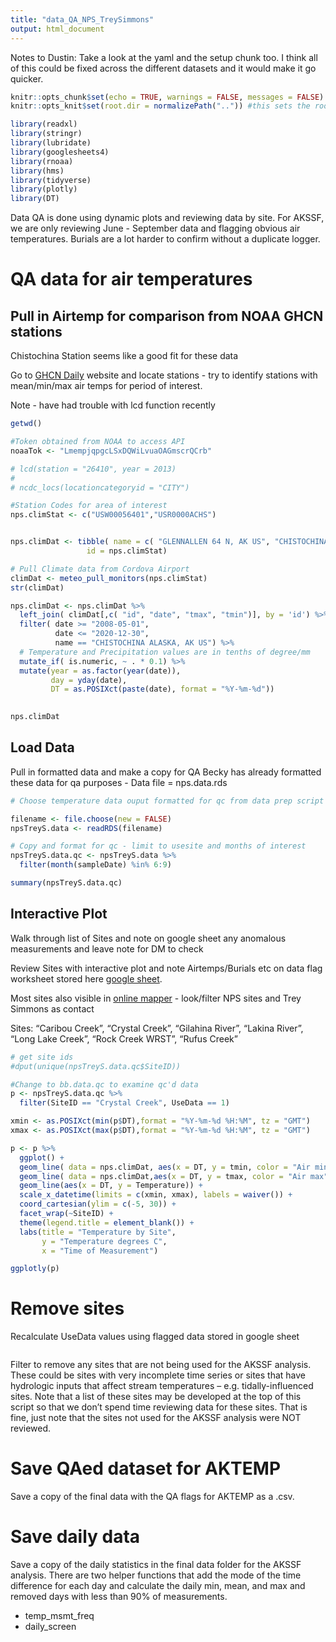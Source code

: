 ```yaml
---
title: "data_QA_NPS_TreySimmons"
output: html_document
---
```


Notes to Dustin: Take a look at the yaml and the setup chunk too. I think all of this could be fixed across the different datasets and it would make it go quicker.



```r
knitr::opts_chunk$set(echo = TRUE, warnings = FALSE, messages = FALSE)
knitr::opts_knit$set(root.dir = normalizePath("..")) #this sets the root.dir up one level back to the project so that paths are relative to the project directory.

library(readxl)
library(stringr)
library(lubridate)
library(googlesheets4)
library(rnoaa)
library(hms)
library(tidyverse)
library(plotly)
library(DT)

```

Data QA is done using dynamic plots and reviewing data by site. For AKSSF, we are only reviewing June - September data and flagging obvious air temperatures. Burials are a lot harder to confirm without a duplicate logger.

# QA data for air temperatures
## Pull in Airtemp for comparison from NOAA GHCN stations
Chistochina Station seems like a good fit for these data

Go to [GHCN Daily](https://www.ncdc.noaa.gov/cdo-web/search?datasetid=GHCND)
website and locate stations - try to identify stations with mean/min/max
air temps for period of interest.

Note - have had trouble with lcd function recently

```r
getwd()

#Token obtained from NOAA to access API
noaaTok <- "LmempjqpgcLSxDQWiLvuaOAGmscrQCrb"

# lcd(station = "26410", year = 2013)
# 
# ncdc_locs(locationcategoryid = "CITY")

#Station Codes for area of interest
nps.climStat <- c("USW00056401","USR0000ACHS")


nps.climDat <- tibble( name = c( "GLENNALLEN 64 N, AK US", "CHISTOCHINA ALASKA, AK US"),
                 id = nps.climStat)

# Pull Climate data from Cordova Airport
climDat <- meteo_pull_monitors(nps.climStat)  
str(climDat)

nps.climDat <- nps.climDat %>% 
  left_join( climDat[,c( "id", "date", "tmax", "tmin")], by = 'id') %>% 
  filter( date >= "2008-05-01",
          date <= "2020-12-30",
          name == "CHISTOCHINA ALASKA, AK US") %>% 
  # Temperature and Precipitation values are in tenths of degree/mm
  mutate_if( is.numeric, ~ . * 0.1) %>% 
  mutate(year = as.factor(year(date)),
         day = yday(date),
         DT = as.POSIXct(paste(date), format = "%Y-%m-%d"))
  

nps.climDat

```

## Load Data
Pull in formatted data and make a copy for QA 
Becky has already formatted these data for qa purposes - Data file = nps.data.rds

```r
# Choose temperature data ouput formatted for qc from data prep script

filename <- file.choose(new = FALSE)
npsTreyS.data <- readRDS(filename)

# Copy and format for qc - limit to usesite and months of interest
npsTreyS.data.qc <- npsTreyS.data %>% 
  filter(month(sampleDate) %in% 6:9)

summary(npsTreyS.data.qc)

```
## Interactive Plot

Walk through list of Sites and note on google sheet any anomalous measurements and leave note for DM to check

Review Sites with interactive plot and note Airtemps/Burials etc on data flag worksheet stored here [google sheet](https://docs.google.com/spreadsheets/d/1usYGIlMMQzTqzIqx0r872xo7_aIYth0P_z47YgQoDEc/edit#gid=0).

Most sites also visible in [online mapper](https://accsmaps.maps.arcgis.com/home/webmap/viewer.html?webmap=364d7ce98dd64b469fce23b06751f989)  - look/filter NPS sites and Trey Simmons as contact

Sites:
"Caribou Creek", "Crystal Creek", "Gilahina River", "Lakina River", 
"Long Lake Creek", "Rock Creek WRST", "Rufus Creek"

```r
# get site ids
#dput(unique(npsTreyS.data.qc$SiteID))

#Change to bb.data.qc to examine qc'd data
p <- npsTreyS.data.qc %>% 
  filter(SiteID == "Crystal Creek", UseData == 1)

xmin <- as.POSIXct(min(p$DT),format = "%Y-%m-%d %H:%M", tz = "GMT")
xmax <- as.POSIXct(max(p$DT),format = "%Y-%m-%d %H:%M", tz = "GMT")

p <- p %>% 
  ggplot() +
  geom_line( data = nps.climDat, aes(x = DT, y = tmin, color = "Air min")) +
  geom_line( data = nps.climDat,aes(x = DT, y = tmax, color = "Air max")) +
  geom_line(aes(x = DT, y = Temperature)) +
  scale_x_datetime(limits = c(xmin, xmax), labels = waiver()) +
  coord_cartesian(ylim = c(-5, 30)) + 
  facet_wrap(~SiteID) +
  theme(legend.title = element_blank()) +
  labs(title = "Temperature by Site",
       y = "Temperature degrees C",
       x = "Time of Measurement")

ggplotly(p)

```

# Remove sites

Recalculate UseData values using flagged data stored in google sheet

```r

```

Filter to remove any sites that are not being used for the AKSSF analysis. These could be sites with very incomplete time series or sites that have hydrologic inputs that affect stream temperatures -- e.g. tidally-influenced sites. Note that a list of these sites may be developed at the top of this script so that we don't spend time reviewing data for these sites. That is fine, just note that the sites not used for the AKSSF analysis were NOT reviewed.

# Save QAed dataset for AKTEMP

Save a copy of the final data with the QA flags for AKTEMP as a .csv.

# Save daily data

Save a copy of the daily statistics in the final data folder for the AKSSF analysis. There are two helper functions that add the mode of the time difference for each day and calculate the daily min, mean, and max and removed days with less than 90% of measurements.

* temp_msmt_freq
* daily_screen


